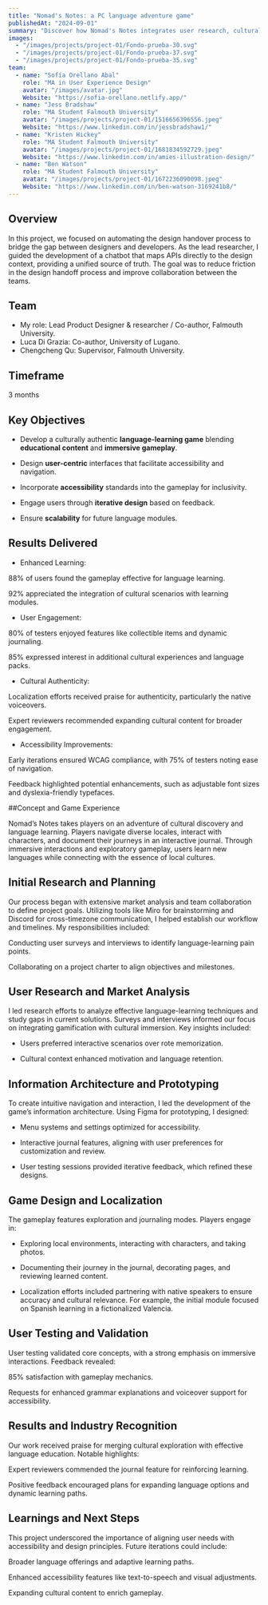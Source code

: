 ```yaml
---
title: "Nomad's Notes: a PC language adventure game"
publishedAt: "2024-09-01"
summary: "Discover how Nomad's Notes integrates user research, cultural authenticity, and iterative design to craft an engaging language-learning game that turns exploration into education—and why this innovative approach resonates with players and experts alike."
images:
  - "/images/projects/project-01/Fondo-prueba-30.svg"
  - "/images/projects/project-01/Fondo-prueba-37.svg"
  - "/images/projects/project-01/Fondo-prueba-35.svg"
team:
  - name: "Sofía Orellano Abal"
    role: "MA in User Experience Design"
    avatar: "/images/avatar.jpg"
    Website: "https://sofia-orellano.netlify.app/"
  - name: "Jess Bradshaw"
    role: "MA Student Falmouth University"
    avatar: "/images/projects/project-01/1516656396556.jpeg"
    Website: "https://www.linkedin.com/in/jessbradshaw1/"
  - name: "Kristen Hickey"
    role: "MA Student Falmouth University"
    avatar: "/images/projects/project-01/1681834592729.jpeg"
    Website: "https://www.linkedin.com/in/amies-illustration-design/"
  - name: "Ben Watson"
    role: "MA Student Falmouth University"
    avatar: "/images/projects/project-01/1672236090098.jpeg"
    Website: "https://www.linkedin.com/in/ben-watson-3169241b8/"
---
```


## Overview

In this project, we focused on automating the design handover process to bridge the gap between designers and developers. As the lead researcher, I guided the development of a chatbot that maps APIs directly to the design context, providing a unified source of truth. The goal was to reduce friction in the design handoff process and improve collaboration between the teams.

## Team

- My role: Lead Product Designer & researcher / Co-author, Falmouth University. 
- Luca Di Grazia: Co-author, University of Lugano.
- Chengcheng Qu: Supervisor, Falmouth University.


## Timeframe

3 months


## Key Objectives

- Develop a culturally authentic **language-learning game** blending **educational content** and **immersive gameplay**.

- Design **user-centric** interfaces that facilitate accessibility and navigation.

- Incorporate **accessibility** standards into the gameplay for inclusivity.

- Engage users through **iterative design** based on feedback.

- Ensure **scalability** for future language modules.


## Results Delivered

- Enhanced Learning:

88% of users found the gameplay effective for language learning.

92% appreciated the integration of cultural scenarios with learning modules.

- User Engagement:

80% of testers enjoyed features like collectible items and dynamic journaling.

85% expressed interest in additional cultural experiences and language packs.

- Cultural Authenticity:

Localization efforts received praise for authenticity, particularly the native voiceovers.

Expert reviewers recommended expanding cultural content for broader engagement.

- Accessibility Improvements:

Early iterations ensured WCAG compliance, with 75% of testers noting ease of navigation.

Feedback highlighted potential enhancements, such as adjustable font sizes and dyslexia-friendly typefaces.


##Concept and Game Experience


Nomad’s Notes takes players on an adventure of cultural discovery and language learning. Players navigate diverse locales, interact with characters, and document their journeys in an interactive journal. Through immersive interactions and exploratory gameplay, users learn new languages while connecting with the essence of local cultures.


## Initial Research and Planning


Our process began with extensive market analysis and team collaboration to define project goals. Utilizing tools like Miro for brainstorming and Discord for cross-timezone communication, I helped establish our workflow and timelines. My responsibilities included:

Conducting user surveys and interviews to identify language-learning pain points.

Collaborating on a project charter to align objectives and milestones.


## User Research and Market Analysis


I led research efforts to analyze effective language-learning techniques and study gaps in current solutions. Surveys and interviews informed our focus on integrating gamification with cultural immersion. Key insights included:

- Users preferred interactive scenarios over rote memorization.

- Cultural context enhanced motivation and language retention.


## Information Architecture and Prototyping

To create intuitive navigation and interaction, I led the development of the game’s information architecture. Using Figma for prototyping, I designed:

- Menu systems and settings optimized for accessibility.

- Interactive journal features, aligning with user preferences for customization and review.

- User testing sessions provided iterative feedback, which refined these designs.


## Game Design and Localization

The gameplay features exploration and journaling modes. Players engage in:

- Exploring local environments, interacting with characters, and taking photos.

- Documenting their journey in the journal, decorating pages, and reviewing learned content.

- Localization efforts included partnering with native speakers to ensure accuracy and cultural relevance. For example, the initial module focused on Spanish learning in a fictionalized Valencia.


## User Testing and Validation


User testing validated core concepts, with a strong emphasis on immersive interactions. Feedback revealed:

85% satisfaction with gameplay mechanics.

Requests for enhanced grammar explanations and voiceover support for accessibility.


## Results and Industry Recognition

Our work received praise for merging cultural exploration with effective language education. Notable highlights:

Expert reviewers commended the journal feature for reinforcing learning.

Positive feedback encouraged plans for expanding language options and dynamic learning paths.


## Learnings and Next Steps

This project underscored the importance of aligning user needs with accessibility and design principles. Future iterations could include:

Broader language offerings and adaptive learning paths.

Enhanced accessibility features like text-to-speech and visual adjustments.

Expanding cultural content to enrich gameplay.

